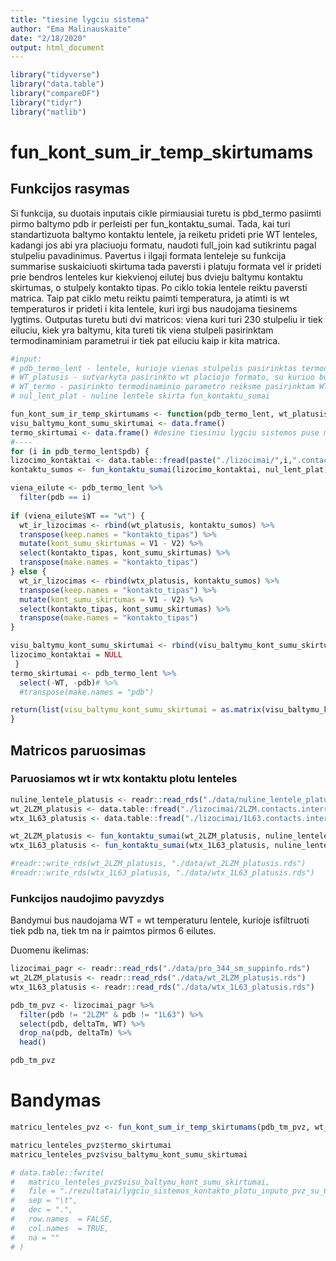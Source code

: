 ```yaml
---
title: "tiesine lygciu sistema"
author: "Ema Malinauskaite"
date: "2/18/2020"
output: html_document
---
```


```r
library("tidyverse")
library("data.table")
library("compareDF")
library("tidyr")
library("matlib")
```


# fun_kont_sum_ir_temp_skirtumams
## Funkcijos rasymas
Si funkcija, su duotais inputais cikle pirmiausiai turetu is pbd_termo pasiimti pirmo baltymo pdb ir perleisti per fun_kontaktu_sumai. Tada, kai turi standartizuota baltymo kontaktu lentele, ja reiketu prideti prie WT lenteles, kadangi jos abi yra placiuoju formatu, naudoti full_join kad sutikrintu pagal stulpeliu pavadinimus. Pavertus i ilgaji formata lenteleje su funkcija summarise suskaiciuoti skirtuma tada paversti i platuju formata vel ir prideti prie bendros lenteles kur kiekvienoj eilutej bus dvieju baltymu kontaktu skirtumas, o stulpely kontakto tipas. Po ciklo tokia lentele reiktu paversti matrica. 
Taip pat ciklo metu reiktu paimti temperatura, ja atimti is wt temperaturos ir prideti i kita lentele, kuri irgi bus naudojama tiesinems lygtims.
Outputas turetu buti dvi matricos: viena kuri turi 230 stulpeliu ir tiek eiluciu, kiek yra baltymu, kita tureti tik viena stulpeli pasirinktam termodinaminiam parametrui ir tiek pat eiluciu kaip ir kita matrica.

```r
#input:
# pdb_termo_lent - lentele, kurioje vienas stulpelis pasirinktas termodinaminis parametras, kitas stulpelis pdb failo pavadinimas
# WT_platusis - sutvarkyta pasirinkto wt placiojo formato, su kuriuo bus lyginami kiti baltymai lentele su kontaktu plotu sumomis
# WT_termo - pasirinkto termodinaminio parametro reiksme pasirinktam WT tipui
# nul_lent_plat - nuline lentele skirta fun_kontaktu_sumai

fun_kont_sum_ir_temp_skirtumams <- function(pdb_termo_lent, wt_platusis, wtx_platusis, nul_lent_plat) {
visu_baltymu_kont_sumu_skirtumai <- data.frame()
termo_skirtumai <- data.frame() #desine tiesiniu lygciu sistemos puse matricose
#----
for (i in pdb_termo_lent$pdb) {
lizocimo_kontaktai <- data.table::fread(paste("./lizocimai/",i,".contacts.interresidue.table", sep = ""))
kontaktu_sumos <- fun_kontaktu_sumai(lizocimo_kontaktai, nul_lent_plat)

viena_eilute <- pdb_termo_lent %>% 
  filter(pdb == i)
  
if (viena_eilute$WT == "wt") {
  wt_ir_lizocimas <- rbind(wt_platusis, kontaktu_sumos) %>%
  transpose(keep.names = "kontakto_tipas") %>% 
  mutate(kont_sumu_skirtumas = V1 - V2) %>% 
  select(kontakto_tipas, kont_sumu_skirtumas) %>% 
  transpose(make.names = "kontakto_tipas")
} else {
  wt_ir_lizocimas <- rbind(wtx_platusis, kontaktu_sumos) %>%
  transpose(keep.names = "kontakto_tipas") %>% 
  mutate(kont_sumu_skirtumas = V1 - V2) %>% 
  select(kontakto_tipas, kont_sumu_skirtumas) %>% 
  transpose(make.names = "kontakto_tipas")
}

visu_baltymu_kont_sumu_skirtumai <- rbind(visu_baltymu_kont_sumu_skirtumai, wt_ir_lizocimas)
lizocimo_kontaktai = NULL
 }
termo_skirtumai <- pdb_termo_lent %>%
  select(-WT, -pdb)# %>% 
  #transpose(make.names = "pdb")

return(list(visu_baltymu_kont_sumu_skirtumai = as.matrix(visu_baltymu_kont_sumu_skirtumai),termo_skirtumai = as.matrix(termo_skirtumai)))
}
```

## Matricos paruosimas
### Paruosiamos wt ir wtx kontaktu plotu lenteles
```r
nuline_lentele_platusis <- readr::read_rds("./data/nuline_lentele_platusis.rds")
wt_2LZM_platusis <- data.table::fread("./lizocimai/2LZM.contacts.interresidue.table")
wtx_1L63_platusis <- data.table::fread("./lizocimai/1L63.contacts.interresidue.table")

wt_2LZM_platusis <- fun_kontaktu_sumai(wt_2LZM_platusis, nuline_lentele_platusis)
wtx_1L63_platusis <- fun_kontaktu_sumai(wtx_1L63_platusis, nuline_lentele_platusis)

#readr::write_rds(wt_2LZM_platusis, "./data/wt_2LZM_platusis.rds")
#readr::write_rds(wtx_1L63_platusis, "./data/wtx_1L63_platusis.rds")
```

### Funkcijos naudojimo pavyzdys
Bandymui bus naudojama WT = wt temperaturu lentele, kurioje isfiltruoti tiek pdb na, tiek tm na ir paimtos pirmos 6 eilutes.

Duomenu ikelimas:
```r
lizocimai_pagr <- readr::read_rds("./data/pro_344_sm_suppinfo.rds")
wt_2LZM_platusis <- readr::read_rds("./data/wt_2LZM_platusis.rds")
wtx_1L63_platusis <- readr::read_rds("./data/wtx_1L63_platusis.rds")
```

```r
pdb_tm_pvz <- lizocimai_pagr %>% 
  filter(pdb != "2LZM" & pdb != "1L63") %>% 
  select(pdb, deltaTm, WT) %>% 
  drop_na(pdb, deltaTm) %>% 
  head()

pdb_tm_pvz
```

# Bandymas
```r
matricu_lenteles_pvz <- fun_kont_sum_ir_temp_skirtumams(pdb_tm_pvz, wt_2LZM_platusis, wtx_1L63_platusis, nuline_lentele_platusis)
```

```r
matricu_lenteles_pvz$termo_skirtumai
matricu_lenteles_pvz$visu_baltymu_kont_sumu_skirtumai

# data.table::fwrite(
#   matricu_lenteles_pvz$visu_baltymu_kont_sumu_skirtumai,
#   file = "./rezultatai/lygciu_sistemos_kontakto_plotu_inputo_pvz_su_6_baltymais.txt",
#   sep = "\t",
#   dec = ".",
#   row.names  = FALSE,
#   col.names  = TRUE,
#   na = ""
# )
```
